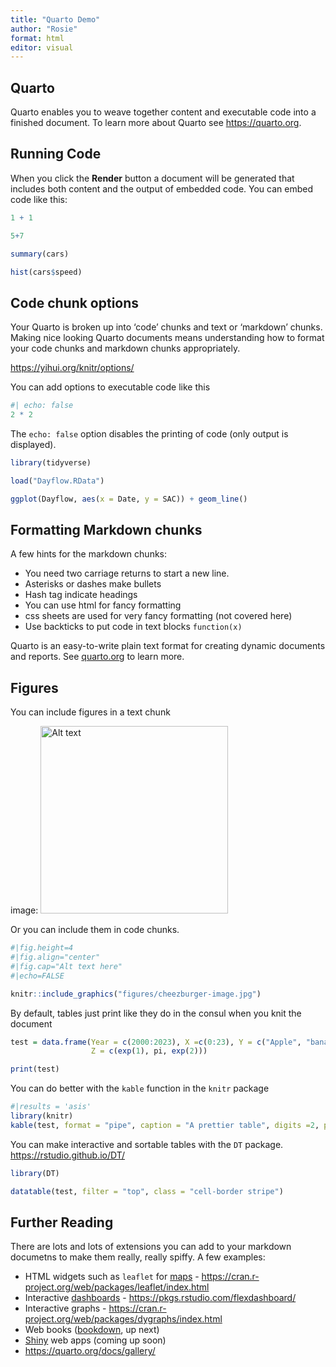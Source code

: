 ```yaml
---
title: "Quarto Demo"
author: "Rosie"
format: html
editor: visual
---
```


## Quarto

Quarto enables you to weave together content and executable code into a finished document. To learn more about Quarto see <https://quarto.org>.

## Running Code

When you click the **Render** button a document will be generated that includes both content and the output of embedded code. You can embed code like this:

```r
1 + 1

5+7

summary(cars)
```


```r
hist(cars$speed)
```


## Code chunk options

Your Quarto is broken up into 'code' chunks and text or 'markdown' chunks. Making nice looking Quarto documents means understanding how to format your code chunks and markdown chunks appropriately.

<https://yihui.org/knitr/options/>

You can add options to executable code like this

```r
#| echo: false
2 * 2
```

The `echo: false` option disables the printing of code (only output is displayed).

```r
library(tidyverse)

load("Dayflow.RData")

ggplot(Dayflow, aes(x = Date, y = SAC)) + geom_line()
```


## Formatting Markdown chunks

A few hints for the markdown chunks:

-   You need two carriage returns to start a new line.
-   Asterisks or dashes make bullets
-   Hash tag indicate headings
-   You can use html for fancy formatting
-   css sheets are used for very fancy formatting (not covered here)
-   Use backticks to put code in text blocks `function(x)`

Quarto is an easy-to-write plain text format for creating dynamic documents and reports. See [quarto.org](https://quarto.org/docs/guide/) to learn more.

## Figures

You can include figures in a text chunk

image: ![Alt text](figures/Big-Data-Kitty.jpg){#id .class width="300"}

Or you can include them in code chunks.

```r
#|fig.height=4
#|fig.align="center"
#|fig.cap="Alt text here"
#|echo=FALSE

knitr::include_graphics("figures/cheezburger-image.jpg")

```


By default, tables just print like they do in the consul when you knit the document

```r
test = data.frame(Year = c(2000:2023), X =c(0:23), Y = c("Apple", "banana", "cheese"),
                  Z = c(exp(1), pi, exp(2)))

print(test)


```

You can do better with the `kable` function in the `knitr` package

```r
#|results = 'asis'
library(knitr)
kable(test, format = "pipe", caption = "A prettier table", digits =2, padding =2)

```

You can make interactive and sortable tables with the `DT` package. <https://rstudio.github.io/DT/>

```r
library(DT)

datatable(test, filter = "top", class = "cell-border stripe")

```

## Further Reading

There are lots and lots of extensions you can add to your markdown documetns to make them really, really spiffy. A few examples:

-   HTML widgets such as `leaflet` for [maps](https://rpubs.com/jcheng/leaflet-layers-example) - <https://cran.r-project.org/web/packages/leaflet/index.html>
-   Interactive [dashboards](https://gallery.shinyapps.io/cran-gauge/) - <https://pkgs.rstudio.com/flexdashboard/>
-   Interactive graphs - <https://cran.r-project.org/web/packages/dygraphs/index.html>
-   Web books ([bookdown](https://pkgs.rstudio.com/bookdown/articles/examples.html), up next)
-   [Shiny](https://shiny.posit.co/r/gallery/) web apps (coming up soon)
-   <https://quarto.org/docs/gallery/>
